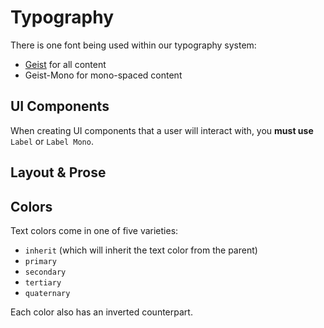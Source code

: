 

<Meta of={TypographyStories} />

# Typography

There is one font being used within our typography system:

- [Geist] for all content
- Geist-Mono for mono-spaced content

## UI Components

When creating UI components that a user will interact with,
you **must use** `Label` or `Label Mono`.

<DocsStory of={TypographyStories.LabelMono} />

## Layout & Prose

<DocsStory of={TypographyStories.Body} />
<DocsStory of={TypographyStories.Title} />
<DocsStory of={TypographyStories.Headline} />
<DocsStory of={TypographyStories.Teaser} />

## Colors

Text colors come in one of five varieties:

- `inherit` (which will inherit the text color from the parent)
- `primary`
- `secondary`
- `tertiary`
- `quaternary`

<DocsStory of={TypographyStories.Colors} />

Each color also has an inverted counterpart.

<DocsStory of={TypographyStories.ColorsInverted} />

[Geist]: https://github.com/vercel/geist-font
